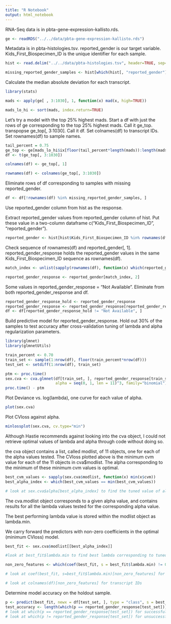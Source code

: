 ```yaml
---
title: "R Notebook"
output: html_notebook
---
```


RNA-Seq data is in pbta-gene-expression-kallisto.rds.

```r

ge <- readRDS("../../data/pbta-gene-expression-kallisto.rds")


```

Metadata is in pbta-histologies.tsv.  reported_gender is our target variable. Kids_First_Biospecimen_ID is the unique identifier for each sample. 

```r
hist <- read.delim("../../data/pbta-histologies.tsv", header=TRUE, sep="\t", stringsAsFactors = FALSE)

missing_reported_gender_samples <- hist[which(hist[, "reported_gender"] == ""), "Kids_First_Biospecimen_ID"]

```

Calculate the median absolute deviation for each transcript.

```r
library(stats)

mads <- apply(ge[ , 3:1030], 1, function(x) mad(x, high=TRUE))

mads_lo_hi <- sort(mads, index.return=TRUE)

```

Let's try a model with the top 25% highest mads.
Start a df with just the rows of ge corresponding to the top 25% highest mads.  Call it ge_top.
transpopse ge_top[, 3:1030]. Call it df.
Set colnames(df) to transcript IDs.
Set rownames(df) to sample names.

```r
tail_percent = 0.75
ge_top <- ge[mads_lo_hi$ix[floor(tail_percent*length(mads)):length(mads)], ]
df <- t(ge_top[, 3:1030])

colnames(df) <- ge_top[, 1]

rownames(df) <- colnames(ge_top[, 3:1030])


```

Eliminate rows of df corresponding to samples with missing reported_gender.
```r

df <- df[!rownames(df) %in% missing_reported_gender_samples, ]

```

Use reported_gender column from hist as the response.

Extract reported_gender values from reported_gender column of hist.  Put these value in a two-column dataframe
  c("Kids_First_Biospecimen_ID", "reported_gender").

```r

reported_gender <- hist[hist$Kids_First_Biospecimen_ID %in% rownames(df), c("Kids_First_Biospecimen_ID", "reported_gender")]

```

Check sequence of rownames(df) and reported_gender[, 1].  reported_gender_response holds the reported_gender values in the same Kids_First_Biospecimen_ID sequence as rownames(df).

```r

match_index <- unlist(sapply(rownames(df), function(x) which(reported_gender[, 1] == x)))

reported_gender_response <- reported_gender[match_index, 2]
```

Some values in reported_gender_response = "Not Available".  Eliminate from both reported_gender_response and df.

```r
reported_gender_response_hold <- reported_gender_response
reported_gender_response <- reported_gender_response[reported_gender_response != "Not Available"]
df <- df[reported_gender_response_hold != "Not Available", ]
```


Build predictive model for reported_gender_response.
Hold out 30% of the samples to test accuracy after cross-validation tuning of 
  lambda and alpha regularization parameters.

```r

library(glmnet)
library(glmnetUtils)

train_percent <- 0.70
train_set <- sample(1:nrow(df), floor(train_percent*nrow(df)))
test_set <- setdiff(1:nrow(df), train_set)

ptm <- proc.time()
sex.cva <- cva.glmnet(df[train_set, ], reported_gender_response[train_set], standardize=TRUE, 
                      alpha = seq(0, 1, len = 11)^3, family="binomial")
proc.time() - ptm
```

Plot Deviance vs. log(lambda), one curve for each value of alpha.

```r
plot(sex.cva)
```

Plot CVloss against alpha.

```r
minlossplot(sex.cva, cv.type="min")
```

Although Hastie recommends against looking into the cva object, I could not retrieve optimal
  values of lambda and alpha through code without doing so.

the cva object contains a list, called modlist, of 11 objects, one for each of the alpha values tested.
The CVloss plotted above is the minimum cvm value for each of the 11 objects in cva$modlist.
The alpha corresponding to the minimum of these minimum cvm values is optimal.

```r
best_cvm_values <- sapply(sex.cva$modlist, function(x) min(x$cvm))
best_alpha_index <- which(best_cvm_values == min(best_cvm_values))

# look at sex.cva$alpha[best_alpha_index] to find the tuned value of alpha

```

The cva.modlist object corresponds to a given alpha value, and contains results for all the lambda values 
  tested for the corresponding alpha value.

The best performing lambda value is stored within the modlist object as lambda.min.

We carry forward the predictors with non-zero coefficients in the optimal (minimum CVloss) model.

```r
best_fit <- sex.cva$modlist[[best_alpha_index]]

#look at best_fit$lambda.min to find best lambda corresponding to tuned alpha

non_zero_features <- which(coef(best_fit, s = best_fit$lambda.min) != 0)

```
```r

# look at coef(best_fit, s=best_fit$lambda.min)[non_zero_features] for coefficients

```

```r
# look at colnames(df)[non_zero_features] for transcript IDs
```

Determine model accuracy on the holdout sample.

```r
p <- predict(best_fit, newx = df[test_set, ], type = "class", s = best_fit$lambda.min)
test_accuracy <- length(which(p == reported_gender_response[test_set]))/length(p)
# look at which(p == reported_gender_response[test_set]) for successful calls
# look at which(p != reported_gender_response[test_set]) for unsuccessful calls
```

